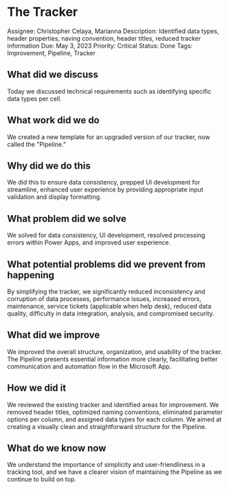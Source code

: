 # The Tracker

Assignee: Christopher Celaya, Marianna
Description: Identified data types, header properties, naving convention, header titles, reduced tracker information
Due: May 3, 2023
Priority: Critical
Status: Done
Tags: Improvement, Pipeline, Tracker

## What did we discuss

Today we discussed technical requirements such as identifying specific data types per cell.

## **What work did we do**

We created a new template for an upgraded version of our tracker, now called the "Pipeline."

## **Why did we do this**

We did this to ensure data consistency, prepped UI development for streamline, enhanced user experience by providing appropriate input validation and display formatting.

## **What problem did we solve**

We solved for data consistency, UI development, resolved processing errors within Power Apps, and improved user experience.

## **What potential problems did we prevent from happening**

By simplifying the tracker, we significantly reduced inconsistency and corruption of data processes, performance issues, increased errors, maintenance, service tickets (applicable when help desk), reduced data quality, difficulty in data integration, analysis, and compromised security.

## **What did we improve**

We improved the overall structure, organization, and usability of the tracker. The Pipeline presents essential information more clearly, facilitating better communication and automation flow in the Microsoft App.

## **How we did it**

We reviewed the existing tracker and identified areas for improvement. We removed header titles, optimized naming conventions, eliminated parameter options per column, and assigned data types for each column. We aimed at creating a visually clean and straightforward structure for the Pipeline.

## **What do we know now**

We understand the importance of simplicity and user-friendliness in a tracking tool, and we have a clearer vision of maintaining the Pipeline as we continue to build on top.
